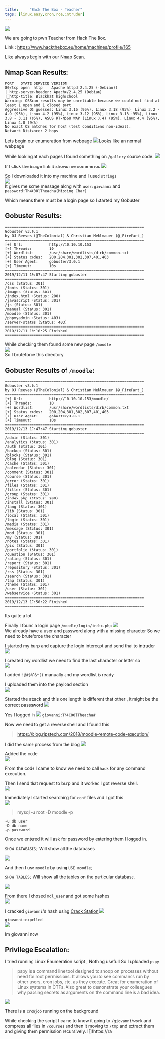```yaml
---
title:     "Hack The Box - Teacher"
tags: [linux,easy,cron,rce,intruder]
---
```


![](https://raw.githubusercontent.com/ghostbyt3/ghostbyt3.github.io/master/public/static/images/htb-teacher/1.png)

We are going to pwn Teacher from Hack The Box.

Link : <https://www.hackthebox.eu/home/machines/profile/165>


Like always begin with our Nmap Scan.

## Nmap Scan Results:

```
PORT   STATE SERVICE VERSION
80/tcp open  http    Apache httpd 2.4.25 ((Debian))
|_http-server-header: Apache/2.4.25 (Debian)
|_http-title: Blackhat highschool
Warning: OSScan results may be unreliable because we could not find at least 1 open and 1 closed port
Aggressive OS guesses: Linux 3.16 (95%), Linux 3.18 (95%), Linux 3.2 - 4.9 (95%), Linux 4.2 (95%), Linux 3.12 (95%), Linux 3.13 (95%), Linux 3.8 - 3.11 (95%), ASUS RT-N56U WAP (Linux 3.4) (95%), Linux 4.4 (95%), Linux 4.8 (94%)
No exact OS matches for host (test conditions non-ideal).
Network Distance: 2 hops
```
Lets begin our enumeration from webpage
![](https://raw.githubusercontent.com/ghostbyt3/ghostbyt3.github.io/master/public/static/images/htb-teacher/2.png)
Looks like an normal webpage

While looking at each pages I found something on ``/gallery`` source code.
![](https://raw.githubusercontent.com/ghostbyt3/ghostbyt3.github.io/master/public/static/images/htb-teacher/3.png)

If I click the image link it shows me some error.
![](https://raw.githubusercontent.com/ghostbyt3/ghostbyt3.github.io/master/public/static/images/htb-teacher/4.png)

So I downloaded it into my machine and I used ``strings``<br/>
![](https://raw.githubusercontent.com/ghostbyt3/ghostbyt3.github.io/master/public/static/images/htb-teacher/5.png)<br/>
It gives me some message along with ``user:giovanni`` and ``password:Th4C00lTheacha(Missing Char)``

Which means there must be a login page so I started my Gobuster

## Gobuster Results:

```
===============================================================
Gobuster v3.0.1
by OJ Reeves (@TheColonial) & Christian Mehlmauer (@_FireFart_)
===============================================================
[+] Url:            http://10.10.10.153
[+] Threads:        10
[+] Wordlist:       /usr/share/wordlists/dirb/common.txt
[+] Status codes:   200,204,301,302,307,401,403
[+] User Agent:     gobuster/3.0.1
[+] Timeout:        10s
===============================================================
2019/12/11 19:07:47 Starting gobuster
===============================================================
/css (Status: 301)
/fonts (Status: 301)
/images (Status: 301)
/index.html (Status: 200)
/javascript (Status: 301)
/js (Status: 301)
/manual (Status: 301)
/moodle (Status: 301)
/phpmyadmin (Status: 403)
/server-status (Status: 403)
===============================================================
2019/12/11 19:10:25 Finished
===============================================================
```
While checking them found some new page ``/moodle``<br/>
![](https://raw.githubusercontent.com/ghostbyt3/ghostbyt3.github.io/master/public/static/images/htb-teacher/6.png)<br/>
So I bruteforce this directory

## Gobuster Results of ``/moodle``:

```
===============================================================
Gobuster v3.0.1
by OJ Reeves (@TheColonial) & Christian Mehlmauer (@_FireFart_)
===============================================================
[+] Url:            http://10.10.10.153/moodle/
[+] Threads:        10
[+] Wordlist:       /usr/share/wordlists/dirb/common.txt
[+] Status codes:   200,204,301,302,307,401,403
[+] User Agent:     gobuster/3.0.1
[+] Timeout:        10s
===============================================================
2019/12/13 17:47:47 Starting gobuster
===============================================================
/admin (Status: 301)
/analytics (Status: 301)
/auth (Status: 301)
/backup (Status: 301)
/blocks (Status: 301)
/blog (Status: 301)
/cache (Status: 301)
/calendar (Status: 301)
/comment (Status: 301)
/course (Status: 301)
/error (Status: 301)
/files (Status: 301)
/filter (Status: 301)
/group (Status: 301)
/index.php (Status: 200)
/install (Status: 301)
/lang (Status: 301)
/lib (Status: 301)
/local (Status: 301)
/login (Status: 301)
/media (Status: 301)
/message (Status: 301)
/mod (Status: 301)
/my (Status: 301)
/notes (Status: 301)
/pix (Status: 301)
/portfolio (Status: 301)
/question (Status: 301)
/rating (Status: 301)
/report (Status: 301)
/repository (Status: 301)
/rss (Status: 301)
/search (Status: 301)
/tag (Status: 301)
/theme (Status: 301)
/user (Status: 301)
/webservice (Status: 301)
===============================================================
2019/12/13 17:50:22 Finished
===============================================================
```
Its quite a lot

Finally I found a login page ``/moodle/login/index.php``
![](https://raw.githubusercontent.com/ghostbyt3/ghostbyt3.github.io/master/public/static/images/htb-teacher/7.png)<br/>
We already have a user and password along with a missing character
So we need to bruteforce the character

I started my burp and capture the login intercept and send that to intruder
![](https://raw.githubusercontent.com/ghostbyt3/ghostbyt3.github.io/master/public/static/images/htb-teacher/8.png)

I created my wordlist we need to find the last character or letter so<br/>
![](https://raw.githubusercontent.com/ghostbyt3/ghostbyt3.github.io/master/public/static/images/htb-teacher/9.png)

I added ``` !@#$%^&*() ``` manually and my wordlist is ready

I uploaded them into the payload section<br/>
![](https://raw.githubusercontent.com/ghostbyt3/ghostbyt3.github.io/master/public/static/images/htb-teacher/10.png)

Started the attack and this one length is different that other , it might be the correct passsword
![](https://raw.githubusercontent.com/ghostbyt3/ghostbyt3.github.io/master/public/static/images/htb-teacher/11.png)

Yes I logged in 
![](https://raw.githubusercontent.com/ghostbyt3/ghostbyt3.github.io/master/public/static/images/htb-teacher/12.png)
``` giovanni:Th4C00lTheacha# ```

Now we need to get a reverse shell and I found this

>https://blog.ripstech.com/2018/moodle-remote-code-execution/

I did the same process from the blog
![](https://raw.githubusercontent.com/ghostbyt3/ghostbyt3.github.io/master/public/static/images/htb-teacher/13.png)

Added the code <br/>
![](https://raw.githubusercontent.com/ghostbyt3/ghostbyt3.github.io/master/public/static/images/htb-teacher/13.1.png)

From the code I came to know we need to call ``hack`` for any command execution.

Then I send that request to burp and it worked I got reverse shell.<br/>
![](https://raw.githubusercontent.com/ghostbyt3/ghostbyt3.github.io/master/public/static/images/htb-teacher/14.png)

Immediately I started searching for ``conf`` files and I got this<br/>
![](https://raw.githubusercontent.com/ghostbyt3/ghostbyt3.github.io/master/public/static/images/htb-teacher/15.png)

> mysql -u root -D moodle -p

```
-u db user
-D db name
-p password
```

Once we entered it will ask for password by entering them I logged in.

`` SHOW DATABASES; ``
Will show all the databases

![](https://raw.githubusercontent.com/ghostbyt3/ghostbyt3.github.io/master/public/static/images/htb-teacher/16.png)

And then I use ``moodle`` by using ``USE moodle;``

``SHOW TABLES;``
Will show all the tables on the particular database.

![](https://raw.githubusercontent.com/ghostbyt3/ghostbyt3.github.io/master/public/static/images/htb-teacher/17.png)

From there I chosed ``mdl_user`` and got some hashes<br/>
![](https://raw.githubusercontent.com/ghostbyt3/ghostbyt3.github.io/master/public/static/images/htb-teacher/18.png)

I cracked ``giovanni``'s hash using [Crack Station](https://crackstation.net/)
![](https://raw.githubusercontent.com/ghostbyt3/ghostbyt3.github.io/master/public/static/images/htb-teacher/19.png)

`` giovanni:expelled ``<br/>
![](https://raw.githubusercontent.com/ghostbyt3/ghostbyt3.github.io/master/public/static/images/htb-teacher/20.png)

Im giovanni now 

## Privilege Escalation:

I tried running Linux Enumeration script , Nothing usefull
So I uploaded ``pspy``

>pspy is a command line tool designed to snoop on processes without need for root permissions. It allows you to see commands run by other users, cron jobs, etc. as they execute. Great for enumeration of Linux systems in CTFs. Also great to demonstrate your colleagues why passing secrets as arguments on the command line is a bad idea.

![](https://raw.githubusercontent.com/ghostbyt3/ghostbyt3.github.io/master/public/static/images/htb-teacher/21.png)

There is a ``cronjob`` running on the background.

While checking the script I came to know it going to ``/giovanni/work`` and compress all files in ``/courses`` and then it moving to ``/tmp`` and extract them and giving them permission recursively.
![](https://ra
